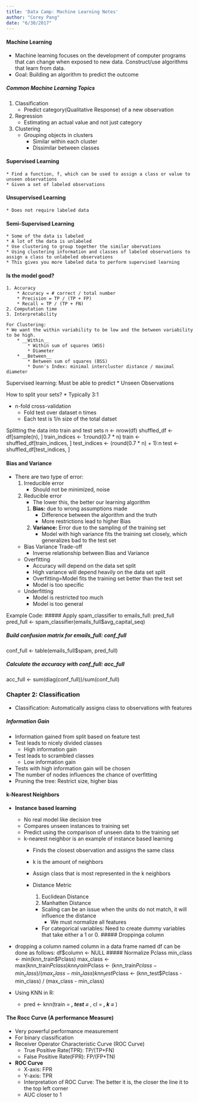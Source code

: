 ```yaml
---
title: 'Data Camp: Machine Learning Notes'
author: "Corey Pang"
date: "6/30/2017"
---
```


#### Machine Learning
* Machine learning focuses on the development of computer programs that can change when exposed to new data. Construct/use algorithms that learn from data.
* Goal: Building an algorithm to predict the outcome

##### Common Machine Learning Topics
1. Classification
    * Predict category(Qualitative Response) of a new observation 
2. Regression
    * Estimating an actual value and not just category 
3. Clustering 
    * Grouping objects in clusters
        * Similar within each cluster
        * Dissimilar between classes
        
#### Supervised Learning
    * Find a function, f, which can be used to assign a class or value to unseen observations
    * Given a set of labeled observations
    
#### Unsupervised Learning
    * Does not require labeled data 
    
#### Semi-Supervised Learning
    * Some of the data is labeled
    * A lot of the data is unlabeled 
    * Use clustering to group together the similar obervations
    * Using clustering information and classes of labeled observations to assign a class to unlabeled observations
    * This gives you more labeled data to perform supervised learning
    
#### Is the model good?
    1. Accuracy
        * Accuracy = # correct / total number
        * Precision = TP / (TP + FP)
        * Recall = TP / (TP + FN)
    2. Computation time
    3. Interpretability
    
    For Clustering:
    * We want the within variability to be low and the between variability to be high.
        * __Within__ 
            * Within sum of squares (WSS)
            * Diameter 
        * __Between__
            * Between sum of squares (BSS)
            * Dunn's Index: minimal intercluster distance / maximal diameter
Supervised learning: Must be able to predict 
    * Unseen Observations
    
How to split your sets?
    * Typically 3:1
    
* n-fold cross-validation
    * Fold test over dataset n times
    * Each test is 1/n size of the total datset
    
Splitting the data into train and test sets
n <- nrow(df)
shuffled_df <- df[sample(n), ]
train_indices <- 1:round(0.7 * n)
train <- shuffled_df[train_indices, ]
test_indices <- (round(0.7 * n) + 1):n
test <- shuffled_df[test_indices, ]

#### Bias and Variance 
* There are two type of error:
    1. Irreducible error 
        * Should not be minimized, noise
    2. Reducible error
        * The lower this, the better our learning algorithm 
        1. __Bias:__ due to wrong assumptions made
            * Difference between the algorithm and the truth
            * More restrictions lead to higher Bias
        2. __Variance:__ Error due to the sampling of the training set
            * Model with high variance fits the training set closely, which generalizes bad to the test set 
        
    * Bias Variance Trade-off
        * Inverse relationship between Bias and Variance 
    * Overfitting
        * Accuracy will depend on the data set split 
        * High variance will depend heavily on the data set split 
        * Overfitting=Model fits the training set better than the test set 
        * Model is too specific
    * Underfitting
        * Model is restricted too much
        * Model is too general
        
Example Code:
##### Apply spam_classifier to emails_full: pred_full
pred_full <- spam_classifier(emails_full$avg_capital_seq)

##### Build confusion matrix for emails_full: conf_full
conf_full <- table(emails_full$spam, pred_full)

##### Calculate the accuracy with conf_full: acc_full
acc_full <- sum(diag(conf_full))/sum(conf_full)

### Chapter 2: Classification
* Classification: Automatically assigns class to observations with features 

##### Information Gain
* Information gained from split based on feature test 
* Test leads to nicely divided classes
    * High information gain
* Test leads to scrambled classes
    * Low information gain
* Tests with high information gain will be chosen
* The number of nodes influences the chance of overfitting
* Pruning the tree: Restrict size, higher bias 

#### k-Nearest Neighbors
* __Instance based learning__
    * No real model like decision tree
    * Compares unseen instances to training set
    * Predict using the comparison of unseen data to the training set 
    * k-nearest neighbor is an example of instance based learning
        * Finds the closest observation and assigns the same class
        * k is the amount of neighbors
        * Assign class that is most represented in the k neighbors 
        
        * Distance Metric
            1. Euclidean Distance
            2. Manhatten Distance 
            * Scaling can be an issue when the units do not match, it will influence the distance
                * We must normalize all features
            * For categorical variables: Need to create dummy variables that take either a 1 or 0. 
##### Droppinga column
* dropping a column named column in a data frame named df can be done as follows: df$column <- NULL
##### Normalize Pclass
min_class <- min(knn_train$Pclass)
max_class <- max(knn_train$Pclass)
knn_train$Pclass <- (knn_train$Pclass - min_class) / (max_class - min_class)
knn_test$Pclass <- (knn_test$Pclass - min_class) / (max_class - min_class)

* Using KNN in R: 
    * pred <- knn(train = ___, test = ___, cl = ___, k = ___)

#### The Rocc Curve (A performance Measure)
* Very powerful performance measurement 
* For binary classification
* Receiver Operator Characteristic Curve (ROC Curve)
    * True Positive Rate(TPR): TP/(TP+FN)
    * False Positive Rate(FPR): FP/(FP+TN)
    
* __ROC Curve__
    * X-axis: FPR
    * Y-axis: TPR
    * Interpretation of ROC Curve: The better it is, the closer the line it to the top left corner
    * AUC closer to 1
    


